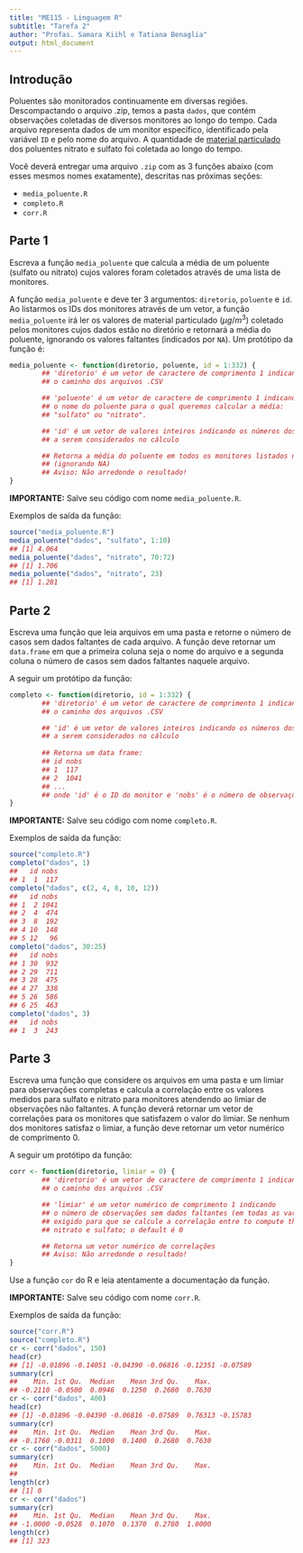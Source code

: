 ```yaml
---
title: "ME115 - Linguagem R"
subtitle: "Tarefa 2"
author: "Profas. Samara Kiihl e Tatiana Benaglia"
output: html_document
---
```



## Introdução

Poluentes são monitorados continuamente em diversas regiões. Descompactando o arquivo .zip, temos a pasta `dados`, que contém observações coletadas de diversos monitores ao longo do tempo. Cada arquivo representa dados de um monitor específico, identificado pela variável `ID` e pelo nome do arquivo. A quantidade de [material particulado](http://cetesb.sp.gov.br/ar/poluentes/) dos poluentes nitrato e sulfato foi coletada ao longo do tempo.

Você deverá entregar uma arquivo `.zip` com as 3 funções abaixo (com esses mesmos nomes exatamente), descritas nas próximas seções:

* `media_poluente.R`
* `completo.R`
* `corr.R`


## Parte 1

Escreva a função `media_poluente` que calcula a média de um poluente (sulfato ou nitrato) cujos valores foram coletados através de uma lista de monitores.

A função `media_poluente` e deve ter 3 argumentos:  `diretorio`, `poluente` e `id`. Ao listarmos os IDs dos monitores através de um vetor, a função `media_poluente` irá ler os valores de material particulado ($\mu g/m^3$) coletado pelos monitores cujos dados estão no diretório e retornará a média do poluente, ignorando os valores faltantes (indicados por `NA`). Um protótipo da função é:

```r
media_poluente <- function(diretorio, poluente, id = 1:332) {
        ## 'diretorio' é um vetor de caractere de comprimento 1 indicando
        ## o caminho dos arquivos .CSV

        ## 'poluente' é um vetor de caractere de comprimento 1 indicando
        ## o nome do poluente para o qual queremos calcular a média:
        ## "sulfato" ou "nitrato".

        ## 'id' é um vetor de valores inteiros indicando os números dos IDs dos monitores
        ## a serem considerados no cálculo

        ## Retorna a média do poluente em todos os monitores listados no vetor 'id'
        ## (ignorando NA)
        ## Aviso: Não arredonde o resultado!
}

```

**IMPORTANTE:** Salve seu código com nome `media_poluente.R`.

Exemplos de saída da função:

```r
source("media_poluente.R")
media_poluente("dados", "sulfato", 1:10)
## [1] 4.064
media_poluente("dados", "nitrato", 70:72)
## [1] 1.706
media_poluente("dados", "nitrato", 23)
## [1] 1.281
```


## Parte 2

Escreva uma função que leia arquivos em uma pasta e retorne o número de casos sem dados faltantes de cada arquivo. A função deve retornar um `data.frame` em que a primeira coluna seja o nome do arquivo e a segunda coluna o número de casos sem dados faltantes naquele arquivo.

A seguir um protótipo da função:

```r
completo <- function(diretorio, id = 1:332) {
        ## 'diretorio' é um vetor de caractere de comprimento 1 indicando
        ## o caminho dos arquivos .CSV

        ## 'id' é um vetor de valores inteiros indicando os números dos IDs dos monitores
        ## a serem considerados no cálculo
        
        ## Retorna um data frame:
        ## id nobs
        ## 1  117
        ## 2  1041
        ## ...
        ## onde 'id' é o ID do monitor e 'nobs' é o número de observações completas
}
```


**IMPORTANTE:** Salve seu código com nome `completo.R`.

Exemplos de saída da função:

```r
source("completo.R")
completo("dados", 1)
##   id nobs
## 1  1  117
completo("dados", c(2, 4, 8, 10, 12))
##   id nobs
## 1  2 1041
## 2  4  474
## 3  8  192
## 4 10  148
## 5 12   96
completo("dados", 30:25)
##   id nobs
## 1 30  932
## 2 29  711
## 3 28  475
## 4 27  338
## 5 26  586
## 6 25  463
completo("dados", 3)
##   id nobs
## 1  3  243
```


## Parte 3

Escreva uma função que considere os arquivos em uma pasta e um limiar para observações completas e calcula a correlação entre os valores medidos para sulfato e nitrato para monitores atendendo ao limiar de observações não faltantes.
A função deverá retornar um vetor de correlações para os monitores que satisfazem o valor do limiar. Se nenhum dos monitores satisfaz o limiar, a função deve retornar um vetor numérico de comprimento 0.

A seguir um protótipo da função:

```r
corr <- function(diretorio, limiar = 0) {
        ## 'diretorio' é um vetor de caractere de comprimento 1 indicando
        ## o caminho dos arquivos .CSV

        ## 'limiar' é um vetor numérico de comprimento 1 indicando
        ## o número de observações sem dados faltantes (em todas as variáveis)
        ## exigido para que se calcule a correlação entre to compute the correlation between
        ## nitrato e sulfato; o default é 0

        ## Retorna um vetor numérico de correlações
        ## Aviso: Não arredonde o resultado!
}
```

Use a função `cor` do R e leia atentamente a documentação da função.

**IMPORTANTE:** Salve seu código com nome `corr.R`.

Exemplos de saída da função:

```r
source("corr.R")
source("completo.R")
cr <- corr("dados", 150)
head(cr)
## [1] -0.01896 -0.14051 -0.04390 -0.06816 -0.12351 -0.07589
summary(cr)
##    Min. 1st Qu.  Median    Mean 3rd Qu.    Max. 
## -0.2110 -0.0500  0.0946  0.1250  0.2680  0.7630
cr <- corr("dados", 400)
head(cr)
## [1] -0.01896 -0.04390 -0.06816 -0.07589  0.76313 -0.15783
summary(cr)
##    Min. 1st Qu.  Median    Mean 3rd Qu.    Max. 
## -0.1760 -0.0311  0.1000  0.1400  0.2680  0.7630
cr <- corr("dados", 5000)
summary(cr)
##    Min. 1st Qu.  Median    Mean 3rd Qu.    Max. 
## 
length(cr)
## [1] 0
cr <- corr("dados")
summary(cr)
##    Min. 1st Qu.  Median    Mean 3rd Qu.    Max. 
## -1.0000 -0.0528  0.1070  0.1370  0.2780  1.0000
length(cr)
## [1] 323
```
